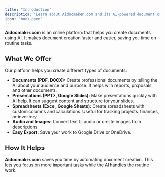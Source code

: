 ```yaml
---
title: "Introduction"
description: "Learn about Aidocmaker.com and its AI-powered document creation capabilities"
icon: "book-open"
---
```


**Aidocmaker.com** is an online platform that helps you create documents using AI. It makes document creation faster and easier, saving you time on routine tasks.

## What We Offer

Our platform helps you create different types of documents:

- **Documents (PDF, DOCX):** Create professional documents by telling the AI about your audience and purpose. It helps with reports, proposals, and other documents.
- **Presentations (PPTX, Google Slides):** Make presentations quickly with AI help. It can suggest content and structure for your slides.
- **Spreadsheets (Excel, Google Sheets):** Create spreadsheets with custom columns and calculations. Useful for tracking projects, finances, or inventory.
- **Audio and Images:** Convert text to audio or create images from descriptions.
- **Easy Export:** Save your work to Google Drive or OneDrive.

## How It Helps

**Aidocmaker.com** saves you time by automating document creation. This lets you focus on more important tasks while the AI handles the routine work.